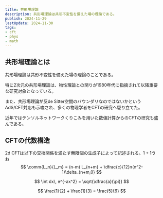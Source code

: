 ```yaml
---
title: 共形場理論
description: 共形場理論は共形不変性を備えた場の理論である。
publish: 2024-11-29
lastUpdate: 2024-11-30
tags:
- cft
- phys
- math
---
```


## 共形場理論とは

共形場理論は共形不変性を備えた場の理論のことである。

特に2次元の共形場理論は、物性理論との関りが1980年代に指摘されて以降重要な研究対象となっている。

また、共形場理論が反de Sitter空間のバウンダリなのではないかというAdS/CFT対応も示唆され、多くの物理学者をCFTの研究へ駆り立てた。

近年ではテンソルネットワークくりこみを用いた数値計算からのCFTの研究も盛んである。


## CFTの代数構造

2d CFTは以下の交換関係を満たす無限個の生成子によって記述される。<span className="inlinemath">$1+1$</span>うお
$$ \comm{L_n}{L_m} = (n-m) L_{n+m} + \dfrac{c}{12}n(n^2-1)\delta_{n+m,0} $$

$$
\int dx\, e^{-ax^2} = \sqrt{\dfrac{a}{\pi}}
$$

$$
\frac{1}{2} + \frac{1}{3} = \frac{5}{6}
$$